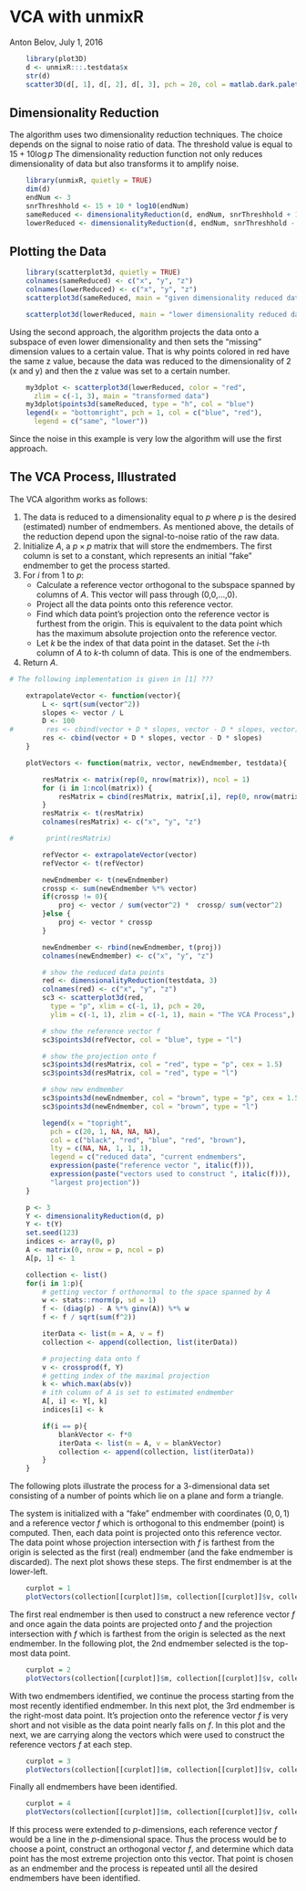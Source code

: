 <!--
%\VignetteEngine{knitr::knitr}
%\VignetteIndexEntry{VCA with unmixR}
%\VignetteKeywords{hyperspectral unmixing, vertex component analysis, VCA}
%\VignetteDepends{plot3D, scatterplot3d}
 -->

VCA with unmixR
===============

Anton Belov, July 1, 2016

```r
    library(plot3D)
    d <- unmixR:::.testdata$x
    str(d)
    scatter3D(d[, 1], d[, 2], d[, 3], pch = 20, col = matlab.dark.palette(), phi = 50, theta = 110)
```

## Dimensionality Reduction

The algorithm uses two dimensionality reduction techniques. The choice depends on the signal to noise ratio of data. The threshold value is equal to $15 + 10 \log p$ The dimensionality reduction function not only reduces dimensionality of data but also transforms it to amplify noise.

```r
    library(unmixR, quietly = TRUE)
    dim(d)
    endNum <- 3
    snrThreshhold <- 15 + 10 * log10(endNum)
    sameReduced <- dimensionalityReduction(d, endNum, snrThreshhold + 1)
    lowerReduced <- dimensionalityReduction(d, endNum, snrThreshhold - 1)
```

## Plotting the Data

```r
    library(scatterplot3d, quietly = TRUE)
    colnames(sameReduced) <- c("x", "y", "z")
    colnames(lowerReduced) <- c("x", "y", "z")
    scatterplot3d(sameReduced, main = "given dimensionality reduced data")
```

```r
    scatterplot3d(lowerReduced, main = "lower dimensionality reduced data")
```

Using the second approach, the algorithm projects the data onto a subspace of even lower dimensionality and then sets the "missing" dimension values to a certain value. That is why points colored in red have the same z value, because the data was reduced to the dimensionality of 2 (x and y) and then the z value was set to a certain number.

```r
    my3dplot <- scatterplot3d(lowerReduced, color = "red",
      zlim = c(-1, 3), main = "transformed data")
    my3dplot$points3d(sameReduced, type = "h", col = "blue")
    legend(x = "bottomright", pch = 1, col = c("blue", "red"),
      legend = c("same", "lower"))
```

Since the noise in this example is very low the algorithm will use the first approach.

## The VCA Process, Illustrated

The VCA algorithm works as follows:

1. The data is reduced to a dimensionality equal to $p$ where $p$ is the desired (estimated) number of endmembers.  As mentioned above, the details of the reduction depend upon the signal-to-noise ratio of the raw data.
2. Initialize $A$, a $p \times p$ matrix that will store the endmembers. The first column is set to a constant, which represents an initial "fake" endmember to get the process started.
3. For $i$ from 1 to $p$:
   + Calculate a reference vector orthogonal to the subspace spanned by columns of $A$.  This vector will pass through (0,0,...,0).
   + Project all the data points onto this reference vector.
   + Find which data point's projection  onto the reference vector is furthest from the origin.  This is equivalent to the data point which has the maximum absolute projection onto the reference vector.
   + Let $k$ be the index of that data point in the dataset.  Set the $i$-th column of $A$ to $k$-th column of data.  This is one of the endmembers.
4. Return $A$.



```r

# The following implementation is given in [1] ???

    extrapolateVector <- function(vector){
        L <- sqrt(sum(vector^2))
        slopes <- vector / L
        D <- 100
#        res <- cbind(vector + D * slopes, vector - D * slopes, vector)
        res <- cbind(vector + D * slopes, vector - D * slopes)
    }

    plotVectors <- function(matrix, vector, newEndmember, testdata){

        resMatrix <- matrix(rep(0, nrow(matrix)), ncol = 1)
        for (i in 1:ncol(matrix)) {
            resMatrix = cbind(resMatrix, matrix[,i], rep(0, nrow(matrix)))
        }
        resMatrix <- t(resMatrix)
        colnames(resMatrix) <- c("x", "y", "z")

#        print(resMatrix)

        refVector <- extrapolateVector(vector)
        refVector <- t(refVector)

        newEndmember <- t(newEndmember)
        crossp <- sum(newEndmember %*% vector)
        if(crossp != 0){
            proj <- vector / sum(vector^2) *  crossp/ sum(vector^2)
        }else {
            proj <- vector * crossp
        }

        newEndmember <- rbind(newEndmember, t(proj))
        colnames(newEndmember) <- c("x", "y", "z")

        # show the reduced data points
        red <- dimensionalityReduction(testdata, 3)
        colnames(red) <- c("x", "y", "z")
        sc3 <- scatterplot3d(red,
          type = "p", xlim = c(-1, 1), pch = 20,
          ylim = c(-1, 1), zlim = c(-1, 1), main = "The VCA Process",)

        # show the reference vector f
        sc3$points3d(refVector, col = "blue", type = "l")

        # show the projection onto f
        sc3$points3d(resMatrix, col = "red", type = "p", cex = 1.5)
        sc3$points3d(resMatrix, col = "red", type = "l")

        # show new endmember
        sc3$points3d(newEndmember, col = "brown", type = "p", cex = 1.5)
        sc3$points3d(newEndmember, col = "brown", type = "l")

        legend(x = "topright",
          pch = c(20, 1, NA, NA, NA),
          col = c("black", "red", "blue", "red", "brown"),
          lty = c(NA, NA, 1, 1, 1),
          legend = c("reduced data", "current endmembers",
          expression(paste("reference vector ", italic(f))),
          expression(paste("vectors used to construct ", italic(f))),
          "largest projection"))
    }
```

```r
    p <- 3
    Y <- dimensionalityReduction(d, p)
    Y <- t(Y)
    set.seed(123)
    indices <- array(0, p)
    A <- matrix(0, nrow = p, ncol = p)
    A[p, 1] <- 1

    collection <- list()
    for(i in 1:p){
        # getting vector f orthonormal to the space spanned by A
        w <- stats::rnorm(p, sd = 1)
        f <- (diag(p) - A %*% ginv(A)) %*% w
        f <- f / sqrt(sum(f^2))

        iterData <- list(m = A, v = f)
        collection <- append(collection, list(iterData))

        # projecting data onto f
        v <- crossprod(f, Y)
        # getting index of the maximal projection
        k <- which.max(abs(v))
        # ith column of A is set to estimated endmember
        A[, i] <- Y[, k]
        indices[i] <- k

        if(i == p){
            blankVector <- f*0
            iterData <- list(m = A, v = blankVector)
            collection <- append(collection, list(iterData))
        }
    }
```

The following plots illustrate the process for a 3-dimensional data set consisting of a number of points which lie on a plane and form a triangle.  

The system is initialized with a "fake" endmember with coordinates $(0,0,1)$ and a reference vector $f$ which is orthogonal to this endmember (point) is computed.  Then, each data point is projected onto this reference vector.  The data point whose projection intersection with $f$ is farthest from the origin is selected as the first (real) endmember (and the fake endmember is discarded).  The next plot shows these steps.  The first endmember is at the lower-left.

```r
    curplot = 1
    plotVectors(collection[[curplot]]$m, collection[[curplot]]$v, collection[[curplot + 1]]$m[,curplot], d)
```

The first real endmember is then used to construct a new reference vector $f$ and once again the data points are projected onto $f$ and the projection intersection with $f$ which is farthest from the origin is selected as the next endmember.  In the following plot, the 2nd endmember selected is the top-most data point.

```r
    curplot = 2
    plotVectors(collection[[curplot]]$m, collection[[curplot]]$v, collection[[curplot + 1]]$m[,curplot],d)
```

With two endmembers identified, we continue the process starting from the most recently identified endmember.  In this next plot, the 3rd endmember is the right-most data point.  It's projection onto the reference vector $f$ is very short and not visible as the data point nearly falls on $f$.  In this plot and the next, we are carrying along the vectors which were used to construct the reference vectors $f$ at each step.

```r
    curplot = 3
    plotVectors(collection[[curplot]]$m, collection[[curplot]]$v, collection[[curplot + 1]]$m[,curplot],d)
```

Finally all endmembers have been identified.

```r
    curplot = 4
    plotVectors(collection[[curplot]]$m, collection[[curplot]]$v, collection[[curplot]]$v, d)
```

If this process were extended to $p$-dimensions, each reference vector $f$ would be a line in the $p$-dimensional space.  Thus the process would be to choose a point, construct an orthogonal vector $f$, and determine which data point has the most extreme projection onto this vector.  That point is chosen as an endmember and the process is repeated until all the desired endmembers have been identified.
